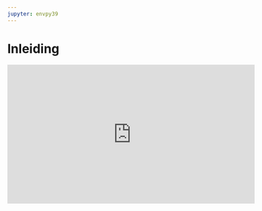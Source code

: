 ```yaml
---
jupyter: envpy39
---
```


# Inleiding

::: {.ratio .ratio-16x9 .my-5}

<iframe width="560" height="315" src="https://www.youtube.com/embed/MYGGShibwQ8?si=LcZYN9mzP5A1cFZM" title="YouTube video player" frameborder="0" allow="accelerometer; autoplay; clipboard-write; encrypted-media; gyroscope; picture-in-picture; web-share" allowfullscreen></iframe>
:::

